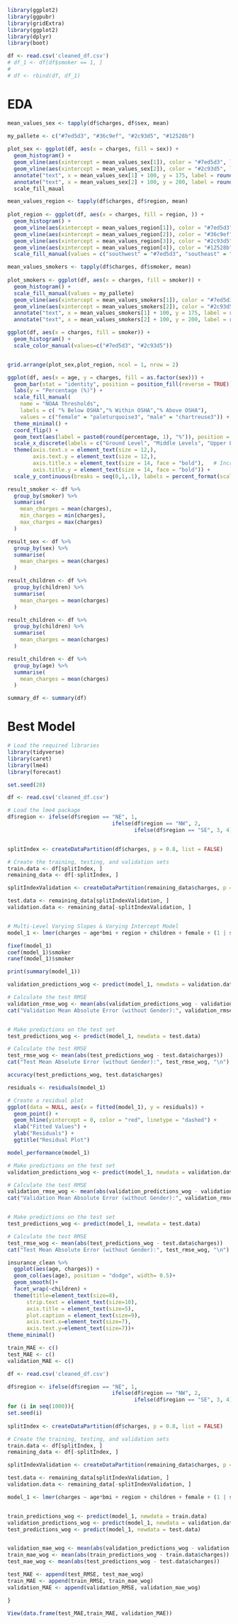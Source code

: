 ```r
library(ggplot2)
library(ggpubr)
library(gridExtra)
library(ggplot2)
library(dplyr)
library(boot)

```

```r
df <- read.csv('cleaned_df.csv')
# df_1 <- df[df$smoker == 1, ]
# 
# df <- rbind(df, df_1)

```

# EDA

```r
mean_values_sex <- tapply(df$charges, df$sex, mean)

my_pallete <- c("#7ed5d3", "#36c9ef", "#2c93d5", "#12528b")
  
plot_sex <- ggplot(df, aes(x = charges, fill = sex)) +
  geom_histogram() +
  geom_vline(aes(xintercept = mean_values_sex[1]), color = "#7ed5d3", linetype = "dashed") +
  geom_vline(aes(xintercept = mean_values_sex[2]), color = "#2c93d5", linetype = "dashed") +
  annotate("text", x = mean_values_sex[1] + 100, y = 175, label = round(mean_values_sex[1], 2), color = "#7ed5d3") +
  annotate("text", x = mean_values_sex[2] + 100, y = 200, label = round(mean_values_sex[2], 2), color = "#2c93d5") +
  scale_fill_maual

mean_values_region <- tapply(df$charges, df$region, mean)
  
plot_region <- ggplot(df, aes(x = charges, fill = region, )) +
  geom_histogram() +
  geom_vline(aes(xintercept = mean_values_region[1]), color = "#7ed5d3", linetype = "dashed") +
  geom_vline(aes(xintercept = mean_values_region[2]), color = "#36c9ef", linetype = "dashed") +
  geom_vline(aes(xintercept = mean_values_region[3]), color = "#2c93d5", linetype = "dashed") +
  geom_vline(aes(xintercept = mean_values_region[4]), color = "#12528b", linetype = "dashed") +
  scale_fill_manual(values = c("southwest" = "#7ed5d3", "southeast" = "#36c9ef", "northwest" = "#2c93d5", "northeast" = "#12528b"))

mean_values_smokers <- tapply(df$charges, df$smoker, mean)
  
plot_smokers <- ggplot(df, aes(x = charges, fill = smoker)) +
  geom_histogram() +
  scale_fill_manual(values = my_pallete)
  geom_vline(aes(xintercept = mean_values_smokers[1]), color = "#7ed5d3", linetype = "dashed") +
  geom_vline(aes(xintercept = mean_values_smokers[2]), color = "#2c93d5", linetype = "dashed") +
  annotate("text", x = mean_values_smokers[1] + 100, y = 175, label = round(mean_values_smokers[1], 2), color = "#7ed5d3") +
  annotate("text", x = mean_values_smokers[2] + 100, y = 200, label = round(mean_values_smokers[2], 2), color = "#2c93d5")

ggplot(df, aes(x = charges, fill = smoker)) +
  geom_histogram() +
  scale_color_manual(values=c("#7ed5d3", "#2c93d5"))


grid.arrange(plot_sex,plot_region, ncol = 1, nrow = 2)
```

```r
ggplot(df, aes(x = age, y = charges, fill = as.factor(sex))) +
  geom_bar(stat = "identity", position = position_fill(reverse = TRUE)) +
  labs(y = "Percentage (%)") +
  scale_fill_manual(
    name = "NOAA Thresholds",
    labels = c( "% Below OSHA","% Within OSHA","% Above OSHA"),
    values = c("female" = "paleturquoise3", "male" = "chartreuse3")) +
  theme_minimal() +
  coord_flip() +
  geom_text(aes(label = paste0(round(percentage, 1), "%")), position = position_fill(vjust = 0.25)) +
  scale_x_discrete(labels = c("Ground Level", "Middle Levels", "Upper Levels")) +
  theme(axis.text.x = element_text(size = 12,),
        axis.text.y = element_text(size = 12,),
        axis.title.x = element_text(size = 14, face = "bold"),   # Increase size and make x-axis title bold
        axis.title.y = element_text(size = 14, face = "bold")) +
  scale_y_continuous(breaks = seq(0,1,.1), labels = percent_format(scale = 100))


```
```r
result_smoker <- df %>%
  group_by(smoker) %>%
  summarise(
    mean_charges = mean(charges),
    min_charges = min(charges),
    max_charges = max(charges)
  )

result_sex <- df %>%
  group_by(sex) %>%
  summarise(
    mean_charges = mean(charges)
  )

result_children <- df %>%
  group_by(children) %>%
  summarise(
    mean_charges = mean(charges)
  )

result_children <- df %>%
  group_by(children) %>%
  summarise(
    mean_charges = mean(charges)
  )

result_children <- df %>%
  group_by(age) %>%
  summarise(
    mean_charges = mean(charges)
  )

summary_df <- summary(df)
```


# Best Model

```r
# Load the required libraries
library(tidyverse)
library(caret)
library(lme4)
library(forecast)

set.seed(28)

df <- read.csv('cleaned_df.csv')

# Load the lme4 package
df$region <- ifelse(df$region == "NE", 1, 
                                 ifelse(df$region == "NW", 2, 
                                        ifelse(df$region == "SE", 3, 4)))


splitIndex <- createDataPartition(df$charges, p = 0.8, list = FALSE)

# Create the training, testing, and validation sets
train.data <- df[splitIndex, ]
remaining_data <- df[-splitIndex, ]

splitIndexValidation <- createDataPartition(remaining_data$charges, p = 0.5, list = FALSE)

test.data <- remaining_data[splitIndexValidation, ]
validation.data <- remaining_data[-splitIndexValidation, ]


# Multi-Level Varying Slopes & Varying Intercept Model
model_1 <- lmer(charges ~ age*bmi + region + children + female + (1 | smoker) + (0 + bmi|smoker) , data = validation.data)

fixef(model_1)
coef(model_1)$smoker
ranef(model_1)$smoker

print(summary(model_1))

validation_predictions_wog <- predict(model_1, newdata = validation.data)

# Calculate the test RMSE
validation_rmse_wog <- mean(abs(validation_predictions_wog - validation.data$charges))
cat("Validation Mean Absolute Error (without Gender):", validation_rmse_wog, "\n")


# Make predictions on the test set
test_predictions_wog <- predict(model_1, newdata = test.data)

# Calculate the test RMSE
test_rmse_wog <- mean(abs(test_predictions_wog - test.data$charges))
cat("Test Mean Absolute Error (without Gender):", test_rmse_wog, "\n")

accuracy(test_predictions_wog, test.data$charges)
```

```r

residuals <- residuals(model_1)

# Create a residual plot
ggplot(data = NULL, aes(x = fitted(model_1), y = residuals)) +
  geom_point() +
  geom_hline(yintercept = 0, color = "red", linetype = "dashed") +
  xlab("Fitted Values") +
  ylab("Residuals") +
  ggtitle("Residual Plot")
```
```r
model_performance(model_1)
```

```r
# Make predictions on the test set
validation_predictions_wog <- predict(model_1, newdata = validation.data)

# Calculate the test RMSE
validation_rmse_wog <- mean(abs(validation_predictions_wog - validation.data$charges))
cat("Validation Mean Absolute Error (without Gender):", validation_rmse_wog, "\n")


# Make predictions on the test set
test_predictions_wog <- predict(model_1, newdata = test.data)

# Calculate the test RMSE
test_rmse_wog <- mean(abs(test_predictions_wog - test.data$charges))
cat("Test Mean Absolute Error (without Gender):", test_rmse_wog, "\n")

```


```r

insurance_clean %>% 
  ggplot(aes(age, charges)) +
  geom_col(aes(age), position = "dodge", width= 0.5)+
  geom_smooth()+
  facet_wrap(~children) +
  theme(title=element_text(size=8),
      strip.text = element_text(size=10),
      axis.title = element_text(size=5),
      plot.caption = element_text(size=9),
      axis.text.x=element_text(size=7), 
      axis.text.y=element_text(size=7))+
theme_minimal()

```
```r
train_MAE <- c()
test_MAE <- c()
validation_MAE <- c()

df <- read.csv('cleaned_df.csv')

df$region <- ifelse(df$region == "NE", 1, 
                                 ifelse(df$region == "NW", 2, 
                                        ifelse(df$region == "SE", 3, 4)))
for (i in seq(1000)){
set.seed(i)
  
splitIndex <- createDataPartition(df$charges, p = 0.8, list = FALSE)

# Create the training, testing, and validation sets
train.data <- df[splitIndex, ]
remaining_data <- df[-splitIndex, ]

splitIndexValidation <- createDataPartition(remaining_data$charges, p = 0.5, list = FALSE)

test.data <- remaining_data[splitIndexValidation, ]
validation.data <- remaining_data[-splitIndexValidation, ]

model_1 <- lmer(charges ~ age*bmi + region + children + female + (1 | smoker) + (0 + bmi|smoker) , data = validation.data)


train_predictions_wog <- predict(model_1, newdata = train.data)
validation_predictions_wog <- predict(model_1, newdata = validation.data)
test_predictions_wog <- predict(model_1, newdata = test.data)


validation_mae_wog <- mean(abs(validation_predictions_wog - validation.data$charges))
train_mae_wog <- mean(abs(train_predictions_wog - train.data$charges))
test_mae_wog <- mean(abs(test_predictions_wog - test.data$charges))

test_MAE <- append(test_RMSE, test_mae_wog)
train_MAE <- append(train_RMSE, train_mae_wog)
validation_MAE <- append(validation_RMSE, validation_mae_wog)

}

View(data.frame(test_MAE,train_MAE, validation_MAE))

``` 